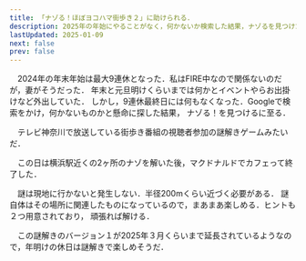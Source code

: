 ```yaml
---
title: 「ナゾる！ほぼヨコハマ街歩き２」に助けられる．
description: 2025年の年始にやることがなく，何かないか検索した結果，ナゾるを見つけた．
lastUpdated: 2025-01-09
next: false
prev: false
---
```


<ImageWithCaption 
  src={image_01}
  alt='「ナゾる！ほぼヨコハマ街歩き２」の携帯画面キャプチャ'
  figcaption='「ナゾる！ほぼヨコハマ街歩き２」の携帯画面キャプチャ' 
  width="250" 
  height="300" 
  />

　2024年の年末年始は最大9連休となった．私はFIRE中なので関係ないのだが，妻がそうだった．
年末と元旦明けくらいまでは何かとイベントやらお出掛けなど外出していた．
しかし，9連休最終日には何もなくなった．Googleで検索をかけ，何かないものかと懸命に探した結果，
ナゾる！を見つけるに至る．

　テレビ神奈川で放送している街歩き番組の視聴者参加の謎解きゲームみたいだ．
<LinkPreview id="https://www.tvk-yokohama.com/nazoruyokohama/" />

　この日は横浜駅近くの2ヶ所のナゾを解いた後，マクドナルドでカフェって終了した．

　謎は現地に行かないと発生しない．半径200mくらい近づく必要がある．
謎自体はその場所に関連したものになっているので，まあまあ楽しめる．ヒントも２つ用意されており，
頑張れば解ける．

　この謎解きのバージョン１が2025年３月くらいまで延長されているようなので，年明けの休日は謎解きで楽しめそうだ．



